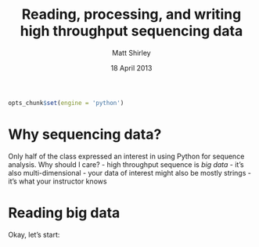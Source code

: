 % Reading, processing, and writing high throughput sequencing data
% Matt Shirley
% 18 April 2013

```r
opts_chunk$set(engine = 'python')
```

# Why sequencing data?

Only half of the class expressed an interest in
using Python for sequence analysis. Why should I care?
- high throughput sequence is *big data*
- it's also multi-dimensional
- your data of interest might also be mostly strings
- it's what your instructor knows

# Reading big data

Okay, let's start:

